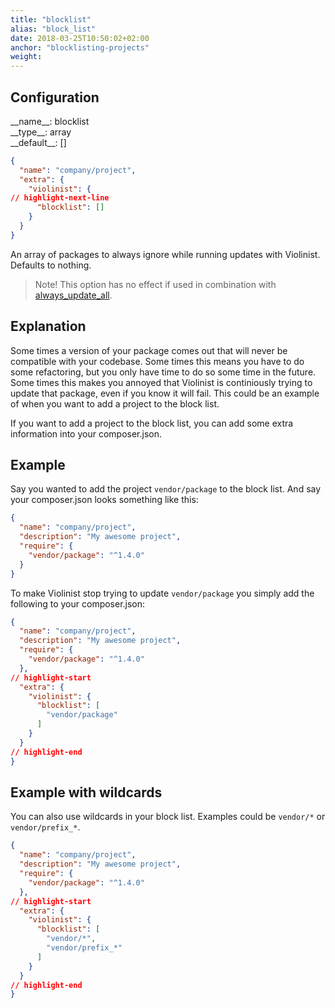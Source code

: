 ```yaml
---
title: "blocklist"
alias: "block_list"
date: 2018-03-25T10:50:02+02:00
anchor: "blocklisting-projects"
weight:
---
```


## Configuration

<div className="config-wrapper"><div className="config">__name__: blocklist</div>
<div className="config">__type__: array</div>
<div className="config">__default__: []</div></div>

```json showLineNumbers
{
  "name": "company/project",
  "extra": {
    "violinist": {
// highlight-next-line
      "blocklist": []
    }
  }
}
```


An array of packages to always ignore while running updates with Violinist. Defaults to nothing.

> Note! This option has no effect if used in combination with [always_update_all](#updating-all).

## Explanation

Some times a version of your package comes out that will never be compatible with your codebase. Some times this means you have to do some refactoring, but you only have time to do so some time in the future. Some times this makes you annoyed that Violinist is continiously trying to update that package, even if you know it will fail. This could be an example of when you want to add a project to the block list.

If you want to add a project to the block list, you can add some extra information into your composer.json.

## Example

Say you wanted to add the project `vendor/package` to the block list. And say your composer.json looks something like this:

```json showLineNumbers
{
  "name": "company/project",
  "description": "My awesome project",
  "require": {
    "vendor/package": "^1.4.0"
  }
}
```


To make Violinist stop trying to update `vendor/package` you simply add the following to your composer.json:


```json showLineNumbers
{
  "name": "company/project",
  "description": "My awesome project",
  "require": {
    "vendor/package": "^1.4.0"
  },
// highlight-start
  "extra": {
    "violinist": {
      "blocklist": [
        "vendor/package"
      ]
    }
  }
// highlight-end
}
```


## Example with wildcards

You can also use wildcards in your block list. Examples could be `vendor/*` or `vendor/prefix_*`.


```json showLineNumbers
{
  "name": "company/project",
  "description": "My awesome project",
  "require": {
    "vendor/package": "^1.4.0"
  },
// highlight-start
  "extra": {
    "violinist": {
      "blocklist": [
        "vendor/*",
        "vendor/prefix_*"
      ]
    }
  }
// highlight-end
}
```
